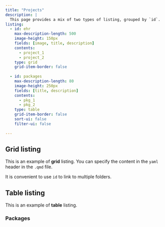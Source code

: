 ```yaml
---
title: "Projects"
description: |
  This page provides a mix of two types of listing, grouped by `id`.
listing:
  - id: ehr
    max-description-length: 500
    image-height: 150px
    fields: [image, title, description]
    contents: 
      - project_1
      - project_2
    type: grid
    grid-item-border: false
    
  - id: packages
    max-description-length: 80
    image-height: 250px
    fields: [title, description]
    contents: 
      - pkg_1
      - pkg_2
    type: table
    grid-item-border: false
    sort-ui: false
    filter-ui: false
    
---
```




## Grid listing

This is an example of **grid** listing. You can specify the content in the `yaml` header in the `.qmd` file. 

It is convenient to use `id` to link to multiple folders. 

::: {#ehr}
:::


## Table listing

This is an example of **table** listing. 

### Packages 

::: {#packages}
:::





